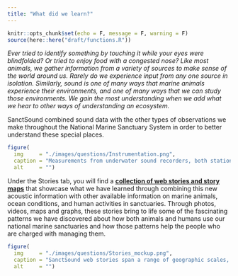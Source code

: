 ```yaml
---
title: "What did we learn?"
---
```


```r
knitr::opts_chunk$set(echo = F, message = F, warning = F)
source(here::here("draft/functions.R"))
```

<!-- source text and layout: [Tutorial_V2_Oct2021 - Google Slides](https://docs.google.com/presentation/d/1ESA1om80tbmSphnJrmyZAfn5HtCIxm-G91Vf1J3c8Vc/edit#slide=id.gefd8a9cf27_0_34) -->

_Ever tried to identify something by touching it while your eyes were blindfolded? Or tried to enjoy food with a congested nose? Like most animals, we gather information from a variety of sources to make sense of the world around us. Rarely do we experience input from any one source in isolation. Similarly, sound is one of many ways that marine animals experience their environments, and one of many ways that we can study those environments. We gain the most understanding when we add what we hear to other ways of understanding an ecosystem._

SanctSound combined sound data with the other types of observations we make throughout the National Marine Sanctuary System in order to better understand these special places.

```r
figure(
  img     = "./images/questions/Instrumentation.png",
  caption = "Measurements from underwater sound recorders, both stationary and on autonomous underwater vehicles (in yellow), were examined with measurements from satellite and surface buoy ocean observation platforms, scuba surveys, animal telemetry (tagging) networks, vessel tracking systems and oceanographic research cruises (in white). ",
  alt     = "")
```

Under the Stories tab, you will find a **[collection of web stories and story maps](https://sanctuaries.noaa.gov/science/monitoring/sound/)** that showcase what we have learned through combining this new acoustic information with other available information on marine animals, ocean conditions, and human activities in sanctuaries. Through photos, videos, maps and graphs, these stories bring to life some of the fascinating patterns we have discovered about how both animals and humans use our national marine sanctuaries and how those patterns help the people who are charged with managing them.

```r
figure(
  img     = "./images/questions/Stories_mockup.png",
  caption = "SanctSound web stories span a range of geographic scales, from sanctuary-specific to national. Sanctuary-specific stories focus on what we learned about sound in that place, and how that information is helping answer questions that are important there. National level stories are focused on comparing patterns of sound among multiple national marine sanctuaries to help us examine similarities and differences across the system. ",
  alt     = "")
```

